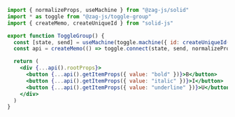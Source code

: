 ```jsx
import { normalizeProps, useMachine } from "@zag-js/solid"
import * as toggle from "@zag-js/toggle-group"
import { createMemo, createUniqueId } from "solid-js"

export function ToggleGroup() {
  const [state, send] = useMachine(toggle.machine({ id: createUniqueId() }))
  const api = createMemo(() => toggle.connect(state, send, normalizeProps))

  return (
    <div {...api().rootProps}>
      <button {...api().getItemProps({ value: "bold" })}>B</button>
      <button {...api().getItemProps({ value: "italic" })}>I</button>
      <button {...api().getItemProps({ value: "underline" })}>U</button>
    </div>
  )
}
```
